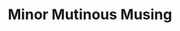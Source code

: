---
title: Minor Mutinous Musing
authors: [imani]
description: "Because fuck you america I wish I could quit your politics but I live here. And also a place to stash my political and civil feelings because not everything needs to be a tweet and sometimes I say 'Not today satan' and mean it but I didn't forget a damn thing."
---